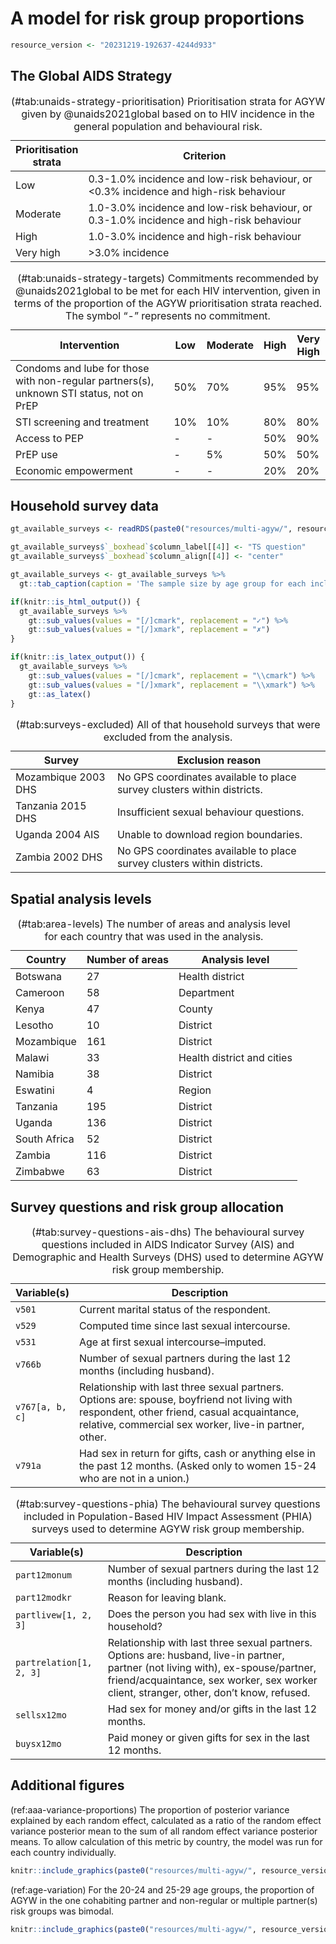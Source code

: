 # A model for risk group proportions

```r
resource_version <- "20231219-192637-4244d933"
```

## The Global AIDS Strategy

| Prioritisation strata | Criterion                                                                                  |
|-----------------------|--------------------------------------------------------------------------------------------|
| Low                   | 0.3-1.0\% incidence and low-risk behaviour, or <0.3\% incidence and high-risk behaviour    |
| Moderate              | 1.0-3.0\% incidence and low-risk behaviour, or 0.3-1.0\% incidence and high-risk behaviour |
| High                  | 1.0-3.0\% incidence and high-risk behaviour                                                |
| Very high             | >3.0\% incidence                                                                           |

Table: (\#tab:unaids-strategy-prioritisation) Prioritisation strata for AGYW given by @unaids2021global based on to HIV incidence in the general population and behavioural risk.

| Intervention                                                 | Low  | Moderate | High | Very High |
|--------------------------------------------------------------|------|----------|------|-----------|
| Condoms and lube for those with non-regular partners(s), unknown STI status, not on PrEP | 50\% | 70\% | 95\% | 95\% |
| STI screening and treatment                                  | 10\% | 10\%     | 80\% | 80\%      |
| Access to PEP                                                | -    | -        | 50\% | 90\%      |
| PrEP use                                                     | -    | 5\%      | 50\% | 50\%      |
| Economic empowerment                                         | -    | -        | 20\% | 20\%      |

Table: (\#tab:unaids-strategy-targets) Commitments recommended by @unaids2021global to be met for each HIV intervention, given in terms of the proportion of the AGYW prioritisation strata reached. The symbol "-" represents no commitment.

## Household survey data

```r
gt_available_surveys <- readRDS(paste0("resources/multi-agyw/", resource_version, "/depends/available-surveys.rds"))

gt_available_surveys$`_boxhead`$column_label[[4]] <- "TS question"
gt_available_surveys$`_boxhead`$column_align[[4]] <- "center"

gt_available_surveys <- gt_available_surveys %>%
  gt::tab_caption(caption = 'The sample size by age group for each included survey in the analysis. The column "TS question" refers to whether or not the survey included a specific question about transactional sex (TS).')

if(knitr::is_html_output()) {
  gt_available_surveys %>%
    gt::sub_values(values = "[/]cmark", replacement = "✓") %>%
    gt::sub_values(values = "[/]xmark", replacement = "✗")
}

if(knitr::is_latex_output()) {
  gt_available_surveys %>%
    gt::sub_values(values = "[/]cmark", replacement = "\\cmark") %>%
    gt::sub_values(values = "[/]xmark", replacement = "\\xmark") %>%
    gt::as_latex()
}
```

| Survey              | Exclusion reason                           |
|---------------------|--------------------------------------------|
| Mozambique 2003 DHS | No GPS coordinates available to place survey clusters within districts. |
| Tanzania 2015 DHS   | Insufficient sexual behaviour questions.                                |
| Uganda 2004 AIS     | Unable to download region boundaries.                                   |
| Zambia 2002 DHS     | No GPS coordinates available to place survey clusters within districts. |

Table: (\#tab:surveys-excluded) All of that household surveys that were excluded from the analysis.

## Spatial analysis levels

| Country      | Number of areas | Analysis level |
|--------------|-----------------|----------------|
| Botswana     | 27              | Health district |
| Cameroon     | 58              | Department     |
| Kenya        | 47              | County         |
| Lesotho      | 10              | District       |
| Mozambique   | 161             | District        |
| Malawi       | 33              | Health district and cities |
| Namibia      | 38              | District       |
| Eswatini     | 4               | Region         |
| Tanzania     | 195             | District       |
| Uganda       | 136             | District       |
| South Africa | 52              | District       |
| Zambia       | 116             | District       |
| Zimbabwe     | 63              | District       |

Table: (\#tab:area-levels) The number of areas and analysis level for each country that was used in the analysis.

## Survey questions and risk group allocation {#survey-questions}

| Variable(s)               | Description                                                                                                 |
|---------------------------|-------------------------------------------------------------------------------------------------------------|
| $\texttt{v501}$           | Current marital status of the respondent.                                                                   |
| $\texttt{v529}$           | Computed time since last sexual intercourse.                                                                |
| $\texttt{v531}$           | Age at first sexual intercourse--imputed.                                                                   |
| $\texttt{v766b}$          | Number of sexual partners during the last 12 months (including husband).                                    |
| $\texttt{v767[a, b, c]}$  | Relationship with last three sexual partners. Options are: spouse, boyfriend not living with respondent, other friend, casual acquaintance, relative, commercial sex worker, live-in partner, other. |
| $\texttt{v791a}$          | Had sex in return for gifts, cash or anything else in the past 12 months. (Asked only to women 15-24 who are not in a union.) |

Table: (\#tab:survey-questions-ais-dhs) The behavioural survey questions included in AIDS Indicator Survey (AIS) and Demographic and Health Surveys (DHS) used to determine AGYW risk group membership.

| Variable(s)                      | Description                                                                 |
|--------------------------------  |-----------------------------------------------------------------------------|
| $\texttt{part12monum}$           | Number of sexual partners during the last 12 months (including husband).    |
| $\texttt{part12modkr}$           | Reason for leaving \texttt{part12monum} blank.                              |
| $\texttt{partlivew[1, 2, 3]}$    | Does the person you had sex with live in this household?                    |
| $\texttt{partrelation[1, 2, 3]}$ | Relationship with last three sexual partners. Options are: husband, live-in partner, partner (not living with), ex-spouse/partner, friend/acquaintance, sex worker, sex worker client, stranger, other, don't know, refused. |
| $\texttt{sellsx12mo}$            | Had sex for money and/or gifts in the last 12 months.                       |
| $\texttt{buysx12mo}$             | Paid money or given gifts for sex in the last 12 months.                    |

Table: (\#tab:survey-questions-phia) The behavioural survey questions included in Population-Based HIV Impact Assessment (PHIA) surveys used to determine AGYW risk group membership.

## Additional figures

(ref:aaa-variance-proportions) The proportion of posterior variance explained by each random effect, calculated as a ratio of the random effect variance posterior mean to the sum of all random effect variance posterior means. To allow calculation of this metric by country, the model was run for each country individually.

```r
knitr::include_graphics(paste0("resources/multi-agyw/", resource_version, "/depends/aaa-variance-proportions.png"))
```

(ref:age-variation) For the 20-24 and 25-29 age groups, the proportion of AGYW in the one cohabiting partner and non-regular or multiple partner(s) risk groups was bimodal.

```r
knitr::include_graphics(paste0("resources/multi-agyw/", resource_version, "/depends/age-variation.png"))
```
